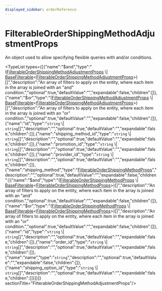 ```yaml
---
displayed_sidebar: orderReference
---
```



# FilterableOrderShippingMethodAdjustmentProps

An object used to allow specifying flexible queries with and/or conditions.

<TypeList types={[{"name":"$and","type":"([FilterableOrderShippingMethodAdjustmentProps](order.FilterableOrderShippingMethodAdjustmentProps.mdx) \\| [BaseFilterable](order.BaseFilterable.mdx)&#60;[FilterableOrderShippingMethodAdjustmentProps](order.FilterableOrderShippingMethodAdjustmentProps.mdx)&#62;)[]","description":"An array of filters to apply on the entity, where each item in the array is joined with an \"and\" condition.","optional":true,"defaultValue":"","expandable":false,"children":[]},{"name":"$or","type":"([FilterableOrderShippingMethodAdjustmentProps](order.FilterableOrderShippingMethodAdjustmentProps.mdx) \\| [BaseFilterable](order.BaseFilterable.mdx)&#60;[FilterableOrderShippingMethodAdjustmentProps](order.FilterableOrderShippingMethodAdjustmentProps.mdx)&#62;)[]","description":"An array of filters to apply on the entity, where each item in the array is joined with an \"or\" condition.","optional":true,"defaultValue":"","expandable":false,"children":[]},{"name":"id","type":"`string` \\| `string`[]","description":"","optional":true,"defaultValue":"","expandable":false,"children":[]},{"name":"shipping_method_id","type":"`string` \\| `string`[]","description":"","optional":true,"defaultValue":"","expandable":false,"children":[]},{"name":"promotion_id","type":"`string` \\| `string`[]","description":"","optional":true,"defaultValue":"","expandable":false,"children":[]},{"name":"provider_id","type":"`string` \\| `string`[]","description":"","optional":true,"defaultValue":"","expandable":false,"children":[]},{"name":"shipping_method","type":"[FilterableOrderShippingMethodProps](order.FilterableOrderShippingMethodProps.mdx)","description":"","optional":true,"defaultValue":"","expandable":false,"children":[{"name":"$and","type":"([FilterableOrderShippingMethodProps](order.FilterableOrderShippingMethodProps.mdx) \\| [BaseFilterable](order.BaseFilterable.mdx)&#60;[FilterableOrderShippingMethodProps](order.FilterableOrderShippingMethodProps.mdx)&#62;)[]","description":"An array of filters to apply on the entity, where each item in the array is joined with an \"and\" condition.","optional":true,"defaultValue":"","expandable":false,"children":[]},{"name":"$or","type":"([FilterableOrderShippingMethodProps](order.FilterableOrderShippingMethodProps.mdx) \\| [BaseFilterable](order.BaseFilterable.mdx)&#60;[FilterableOrderShippingMethodProps](order.FilterableOrderShippingMethodProps.mdx)&#62;)[]","description":"An array of filters to apply on the entity, where each item in the array is joined with an \"or\" condition.","optional":true,"defaultValue":"","expandable":false,"children":[]},{"name":"id","type":"`string` \\| `string`[]","description":"","optional":true,"defaultValue":"","expandable":false,"children":[]},{"name":"order_id","type":"`string` \\| `string`[]","description":"","optional":true,"defaultValue":"","expandable":false,"children":[]},{"name":"name","type":"`string`","description":"","optional":true,"defaultValue":"","expandable":false,"children":[]},{"name":"shipping_option_id","type":"`string` \\| `string`[]","description":"","optional":true,"defaultValue":"","expandable":false,"children":[]}]}]}  sectionTitle="FilterableOrderShippingMethodAdjustmentProps"/>
